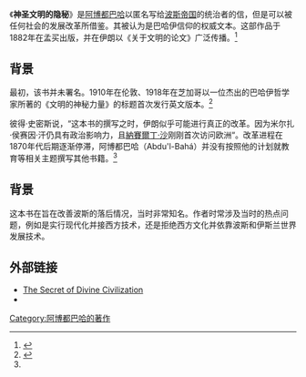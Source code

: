 {{巴哈伊信仰经典}}
《'''神圣文明的隐秘'''》是[[阿博都巴哈|阿博都巴哈]]以匿名写给[[波斯|波斯帝国]]的统治者的信，但是可以被任何社会的发展改革所借鉴。其被认为是巴哈伊信仰的权威文本。这部作品于1882年在孟买出版，并在伊朗以《关于文明的论文》广泛传播。<ref name="smith2000">{{cite book |last=Smith |first=Peter |authorlink=Peter Smith (historian) |title=Concise Encyclopedia of the Baháʼí Faith |year=2000 |publisher=Oneworld Publications |location=Oxford |isbn=1-85168-184-1 |pages=[https://archive.org/details/conciseencyclope0000smit/page/396 396] |url=https://archive.org/details/conciseencyclope0000smit/page/396 }}</ref>

== 背景 ==

最初，该书并未署名。1910年在伦敦、1918年在芝加哥以一位杰出的巴哈伊哲学家所著的《文明的神秘力量》的标题首次发行英文版本。<ref>{{cite book |last=ʻAbdu'l-Bahá |title=The Secret of Divine Civilization |year=1990 |origyear=1875 |publisher=Baháʼí Publishing Trust |location=Wilmette, Illinois, USA |isbn=0-87743-008-X |url=http://reference.bahai.org/en/t/ab/SDC/ |access-date=2020-09-30 |archive-date=2020-11-27 |archive-url=https://web.archive.org/web/20201127014308/https://reference.bahai.org/en/t/ab/SDC/ |dead-url=no }}</ref>

彼得·史密斯说，“这本书的撰写之时，伊朗似乎可能进行真正的改革。因为米尔扎·侯赛因·汗仍具有政治影响力，且[[納賽爾丁·沙|納賽爾丁·沙]]刚刚首次访问欧洲“。改革进程在1870年代后期逐渐停滞，阿博都巴哈（Abdu'l-Bahá）并没有按照他的计划就教育等相关主题撰写其他书籍。<ref name="smith2000" />

== 背景 ==

这本书在旨在改善波斯的落后情况，当时非常知名。作者时常涉及当时的热点问题，例如是实行现代化并接西方技术，还是拒绝西方文化并依靠波斯和伊斯兰世界发展技术。

==外部链接==
*[https://www.bahai.org/library/authoritative-texts/abdul-baha/secret-divine-civilization/ The Secret of Divine Civilization] {{Wayback|url=https://www.bahai.org/library/authoritative-texts/abdul-baha/secret-divine-civilization/ |date=20210127234421 }}
* {{librivox book | title=The Mysterious Forces of Civilization | author=ʻAbdu'l-Bahá ʻAbbás}}

[[Category:阿博都巴哈的著作|Category:阿博都巴哈的著作]]